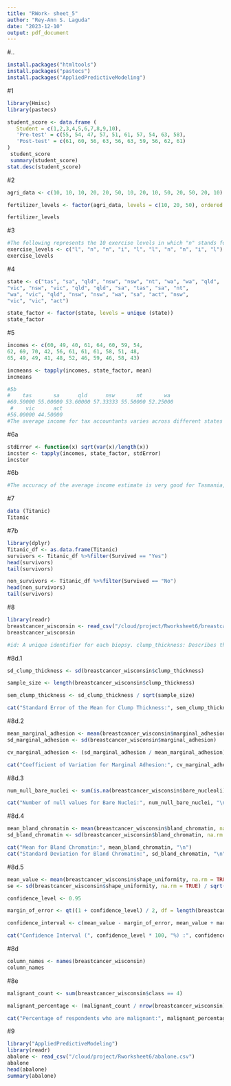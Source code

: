 ```yaml
---
title: "RWork- sheet_5"
author: "Rey-Ann S. Laguda"
date: "2023-12-10"
output: pdf_document
---
```

#..
``` r
install.packages("htmltools")
install.packages("pastecs")
install.packages("AppliedPredictiveModeling")
```

#1
``` r

library(Hmisc)
library(pastecs)

student_score <- data.frame (
   Student = c(1,2,3,4,5,6,7,8,9,10),
   'Pre-test' = c(55, 54, 47, 57, 51, 61, 57, 54, 63, 58),
   'Post-test' = c(61, 60, 56, 63, 56, 63, 59, 56, 62, 61)
)
 student_score
 summary(student_score)
stat.desc(student_score)

```

#2
``` r

agri_data <- c(10, 10, 10, 20, 20, 50, 10, 20, 10, 50, 20, 50, 20, 10)

fertilizer_levels <- factor(agri_data, levels = c(10, 20, 50), ordered = TRUE)

fertilizer_levels

```
#3
``` r
#The following represents the 10 exercise levels in which "n" stands for none, "l" stands for light, and "i" stands for intense.
exercise_levels <- c("l", "n", "n", "i", "l", "l", "n", "n", "i", "l")
exercise_levels
```

#4
``` r
state <- c("tas", "sa", "qld", "nsw", "nsw", "nt", "wa", "wa", "qld",
"vic", "nsw", "vic", "qld", "qld", "sa", "tas", "sa", "nt",
"wa", "vic", "qld", "nsw", "nsw", "wa", "sa", "act", "nsw",
"vic", "vic", "act")

state_factor <- factor(state, levels = unique (state))
state_factor
```

#5 
``` r
incomes <- c(60, 49, 40, 61, 64, 60, 59, 54,
62, 69, 70, 42, 56, 61, 61, 61, 58, 51, 48,
65, 49, 49, 41, 48, 52, 46, 59, 46, 58, 43)

incmeans <- tapply(incomes, state_factor, mean)
incmeans

#5b
#    tas       sa      qld      nsw       nt       wa 
#60.50000 55.00000 53.60000 57.33333 55.50000 52.25000 
 #    vic      act 
#56.00000 44.50000 
#The average income for tax accountants varies across different states in Australia. In Tasmania, tax accountants earn approximately $60,500, while in South Australia, the average income is $55,000. Tax accountants in Queensland have an average income of around $53,600, and in New South Wales, the average income is approximately $57,333. In the Northern Territory, tax accountants earn an average income of $55,500, while in Western Australia, the average is around $52,250. Tax accountants in Victoria have an average income of $56,000, and in the Australian Capital Territory, the average income is $44,500.
```

#6a
``` r
stdError <- function(x) sqrt(var(x)/length(x))
incster <- tapply(incomes, state_factor, stdError)
incster
```

#6b
``` r
#The accuracy of the average income estimate is very good for Tasmania, with a small standard error of about $0.50. In South Australia, there is a moderate level of uncertainty in the average income estimate, reflected in a standard error of around $2.74. Queensland's average income estimate has a higher level of uncertainty, indicated by a standard error of about $4.11. New South Wales has a significant level of uncertainty in the average income estimate, with a standard error of approximately $4.31. The Northern Territory has a notable level of uncertainty in the average income estimate, with a standard error of around $4.50. In Western Australia, the average income estimate shows a moderate level of uncertainty, with a standard error of about $2.66. Victoria's average income estimate has a larger degree of uncertainty, as shown by a standard error of approximately $5.24. The Australian Capital Territory, like Tasmania, has a very good level of precision in the average income estimate, with a standard error of about $1.50.
```

#7
``` r
data (Titanic)
Titanic
```

#7b
``` r
library(dplyr)
Titanic_df <- as.data.frame(Titanic)
survivors <- Titanic_df %>%filter(Survived == "Yes")
head(survivors) 
tail(survivors)

non_survivors <- Titanic_df %>%filter(Survived == "No")
head(non_survivors) 
tail(survivors)
```

#8
``` r
library(readr)
breastcancer_wisconsin <- read_csv("/cloud/project/Rworksheet6/breastcancer_wisconsin.csv",  show_col_types = FALSE)
breastcancer_wisconsin

#id: A unique identifier for each biopsy. clump_thickness: Describes the thickness of the clumps in the cells. size_uniformity: Represents the uniformity of cell size. shape_uniformity: Reflects the uniformity of cell shape. marginal_adhesion: Indicates how cells adhere to each other at the periphery. epithelial_size: Describes the size of epithelial cells. bare_nucleoli: Represents the number of nuclei that are not surrounded by cytoplasm. bland_chromatin: Describes the uniformity of chromatin distribution. normal_nucleoli: Represents the normality of nucleoli. mitoses: Indicates the number of mitoses observed. class: The target variable, where 2 typically indicates benign (non-cancerous) samples, and 4 indicates malignant (cancerous) samples.
```
#8d.1
``` r
sd_clump_thickness <- sd(breastcancer_wisconsin$clump_thickness)

sample_size <- length(breastcancer_wisconsin$clump_thickness)

sem_clump_thickness <- sd_clump_thickness / sqrt(sample_size)

cat("Standard Error of the Mean for Clump Thickness:", sem_clump_thickness, "\n")

```

#8d.2
``` r
mean_marginal_adhesion <- mean(breastcancer_wisconsin$marginal_adhesion)
sd_marginal_adhesion <- sd(breastcancer_wisconsin$marginal_adhesion)

cv_marginal_adhesion <- (sd_marginal_adhesion / mean_marginal_adhesion) * 100

cat("Coefficient of Variation for Marginal Adhesion:", cv_marginal_adhesion, "%\n")

```
#8d.3
``` r
num_null_bare_nuclei <- sum(is.na(breastcancer_wisconsin$bare_nucleoli))

cat("Number of null values for Bare Nuclei:", num_null_bare_nuclei, "\n")

```

#8d.4
``` r
mean_bland_chromatin <- mean(breastcancer_wisconsin$bland_chromatin, na.rm = TRUE)
sd_bland_chromatin <- sd(breastcancer_wisconsin$bland_chromatin, na.rm = TRUE)

cat("Mean for Bland Chromatin:", mean_bland_chromatin, "\n")
cat("Standard Deviation for Bland Chromatin:", sd_bland_chromatin, "\n")

```

#8d.5
``` r
mean_value <- mean(breastcancer_wisconsin$shape_uniformity, na.rm = TRUE)
se <- sd(breastcancer_wisconsin$shape_uniformity, na.rm = TRUE) / sqrt(length(breastcancer_wisconsin$shape_uniformity))

confidence_level <- 0.95

margin_of_error <- qt((1 + confidence_level) / 2, df = length(breastcancer_wisconsin$shape_uniformity) - 1) * se

confidence_interval <- c(mean_value - margin_of_error, mean_value + margin_of_error)

cat("Confidence Interval (", confidence_level * 100, "%) :", confidence_interval, "\n")

```

#8d
``` r
column_names <- names(breastcancer_wisconsin)
column_names
```

#8e
``` r
malignant_count <- sum(breastcancer_wisconsin$class == 4)

malignant_percentage <- (malignant_count / nrow(breastcancer_wisconsin)) * 100

cat("Percentage of respondents who are malignant:", malignant_percentage, "%\n")

```
#9
```r
library("AppliedPredictiveModeling")
library(readr)
abalone <- read_csv("/cloud/project/Rworksheet6/abalone.csv")
abalone
head(abalone)
summary(abalone)
```




